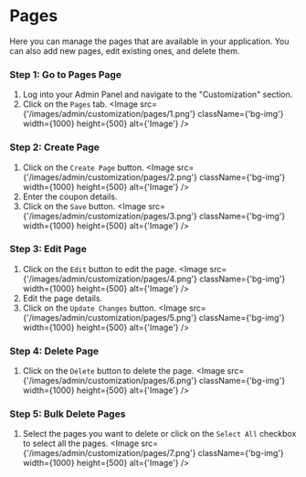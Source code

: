 
# Pages

Here you can manage the pages that are available in your application. You can also add new pages, edit existing ones, and delete them.

### Step 1: Go to Pages Page
1. Log into your Admin Panel and navigate to the "Customization" section.
2. Click on the `Pages` tab.
<Image src={'/images/admin/customization/pages/1.png'} className={'bg-img'} width={1000} height={500} alt={'Image'} />

### Step 2: Create Page
1. Click on the `Create Page` button.
<Image src={'/images/admin/customization/pages/2.png'} className={'bg-img'} width={1000} height={500} alt={'Image'} />
2. Enter the coupon details.
3. Click on the `Save` button.
<Image src={'/images/admin/customization/pages/3.png'} className={'bg-img'} width={1000} height={500} alt={'Image'} />

### Step 3: Edit Page
1. Click on the `Edit` button to edit the page.
<Image src={'/images/admin/customization/pages/4.png'} className={'bg-img'} width={1000} height={500} alt={'Image'} />
2. Edit the page details.
3. Click on the `Update Changes` button.
<Image src={'/images/admin/customization/pages/5.png'} className={'bg-img'} width={1000} height={500} alt={'Image'} />


### Step 4: Delete Page
1. Click on the `Delete` button to delete the page.
<Image src={'/images/admin/customization/pages/6.png'} className={'bg-img'} width={1000} height={500} alt={'Image'} />

### Step 5: Bulk Delete Pages
1. Select the pages you want to delete or click on the `Select All` checkbox to select all the pages.
<Image src={'/images/admin/customization/pages/7.png'} className={'bg-img'} width={1000} height={500} alt={'Image'} />
